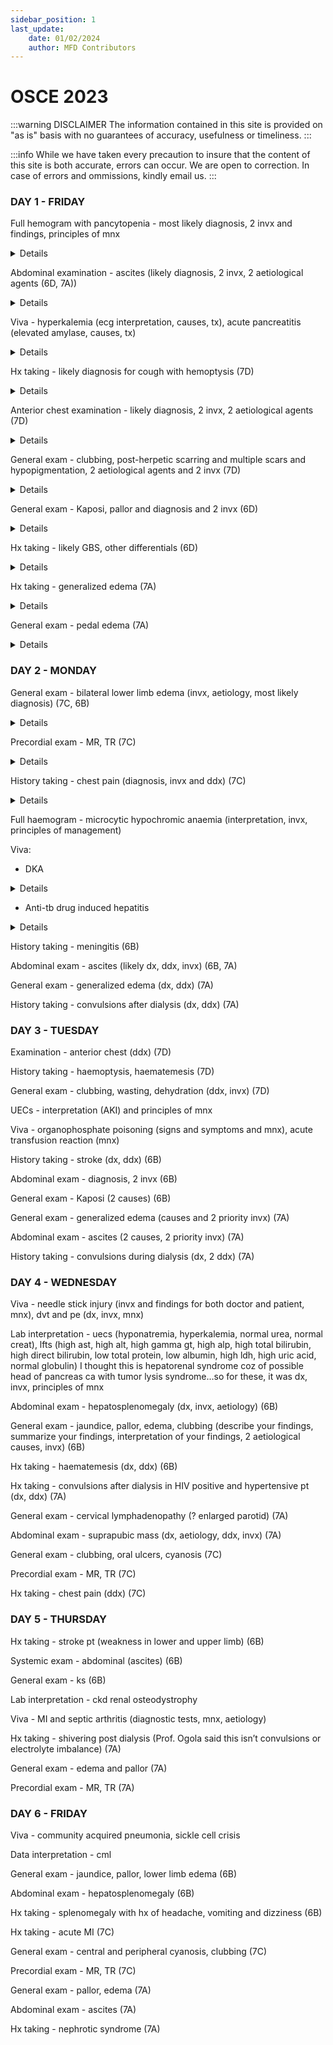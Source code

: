 ```yaml
---
sidebar_position: 1
last_update:
    date: 01/02/2024
    author: MFD Contributors
---
```


# OSCE 2023

:::warning DISCLAIMER
The information contained in this site is provided on "as is" basis with no guarantees of accuracy, usefulness or timeliness.
:::

:::info
While we have taken every precaution to insure that the content of this site is both accurate, errors can occur. We are open to correction. In case of errors and ommissions, kindly email us.
:::

### DAY 1 - FRIDAY

Full hemogram with pancytopenia - most likely diagnosis, 2 invx and findings, principles of mnx

<details>


</details>

Abdominal examination - ascites (likely diagnosis, 2 invx, 2 aetiological agents (6D, 7A))

<details>


</details>

Viva - hyperkalemia (ecg interpretation, causes, tx), acute pancreatitis (elevated amylase, causes, tx)

<details>

Causes for acute pancreatitis: 

- I-Idiopathic 
- G-Gallstones (second most common)
- E-Ethanol (most common)
- T-Trauma
- S-Steroids
- M-Mumps
- A-Autoimmune
- S-Scorpion sting
- H-Hyperlipidemia/Hypercalcemia
- E-ERCP
- D-Drugs eg HCTZ, didanosine, azathioprine

Tx: 
Supportive:
- Airway
- Breathing - oxygen supplementation via NRM if SpO2 below 90%
- Circulation - IV fluids (crystalloids) to maintain urine output at 0.5ml/kg/hr for 24-48 hours
- Disability - Pain control. Opioids are safe and effective at providing pain control in patients with acute pancreatitis.  Hydromorphone or fentanyl (intravenous) may be used for pain relief in acute pancreatitis. Meperidine has been favored over morphine for analgesia in pancreatitis because studies showed that morphine caused an increase in sphincter of Oddi pressure. 
- Monitoring of vitals closely for 24-48 hours. Urine output should be measured hourly and fluids should be titrated to maintain urine output (more than 0.5 to 1 mls/kg/hour). Electrolyte should be monitored for 48 to 72 hours, hypocalcemia and hypomagnesemia should be corrected.
- Nutritional support - Mild pancreatitis can often be managed with intravenous hydration alone since recovery occurs rapidly, allowing patients to resume an oral diet within a week. Nasojejunal feeding for severe pancreatitis if unlikely to resume feeding over 5-7 days. Prefered over TPN. 
- Antibiotics - not routinely recommended. Only used in suspected infected pancreactic necrosis.

Definitive:
- Treat the underlying cause
Non-operative:
- Withdraw or change the offending drug
Operative:
- Laparoscopic cholecystectomy
- ERCP - gallstones pancreatitis.cholecystectomy should be performed after recovery for patients with gallstones pancreatitis.
- Pancreatectomy
- Treat hypercalcemia and hypertriglyceridemia

</details>

Hx taking - likely diagnosis for cough with hemoptysis (7D)

<details>
- Onset of cough, amount of blood in sputum, foul-smelling sputum, worse in the morning or evening, exacerbating factors
- associated fever, night sweats, weight loss, GBW
- associated chest pain(SOCRATES), difficulty in breathing, shortness of breath, fast breathing, orthopnea, PND
- Hx of contact with a TB patient, RVD status
- Hx of smoking, alcohol use, drug use (anticoagulants)
- Hx of cancer in the family, exposure to asbestos
- Hx of palpitations, easy fatigability, dizziness, syncope, headache
- Hx of lower back pain

Likely diagnosis - lung ca

</details>

Anterior chest examination - likely diagnosis, 2 invx, 2 aetiological agents (7D)

<details>



</details>

General exam - clubbing, post-herpetic scarring and multiple scars and hypopigmentation, 2 aetiological agents and 2 invx (7D)

<details>
Clubbing:
- C - Cyanotic heart disease, Cystic fibrosis
- L - Lung cancer, lung abscess
- U - Ulcerative colitis
- B - Bronchiectasis
- B - Bening mesothelioma
- I - Infective endocarditis
- I - Idiopathic lung fibrosis
- N - Neurogenic tumors
- G - GIT disease

Atielogical agents:
- Lung abscess: Klebsiella pneumonia, Staphylococcus aureus

Investigations:
- CBC 
- Sputum for MCS
- CXR

</details>

General exam - Kaposi, pallor and diagnosis and 2 invx (6D)

<details>

Investigations:
- HIV screening - PCR viral load and CD4 count
- Cutaneous skin biopsy

</details>

Hx taking - likely GBS, other differentials (6D)

<details>
History of present illness:
- onset of symptoms, progression (ascending or descending), pins and needles sensation, lower back pain
- Associating factors: fever, night sweats, weight loss
- Hx of contact to a TB patient
- RVD status
- Prior hx of URTI infection: cough, DIB
- Prior hx of GIT infection: bloody diarrhea, loose motions, vomiting, decreased appetite
- Stool or urinary symptoms: incontinence
- Hx of trauma
- RVD status

Dx: GBS, transverse myelitis, TB

</details>

Hx taking - generalized edema (7A)

<details>

Onset

CVS:
- Orthopnea, PND, easy fatigability, palpitations, DIB
- Dizziness, syncope

GIT:
- Yellowness of the eyes, pruritus, vomiting blood
- Change in bowel habits, color of stool, mucoid, bloody

Renal:
- Urinary frequency, volume, color, dysuria,

- Hx of night sweats, fever, unintentional weight loss
- Smoking and alcohol use

PMH
- NKFDA
- Hx of DM, HTN
- Family hx of malignancy, heart failure

</details>

General exam - pedal edema (7A)

<details>

JACCLOWD and vitals

</details>

### DAY 2 - MONDAY

General exam - bilateral lower limb edema (invx, aetiology, most likely diagnosis) (7C, 6B)

<details>


Investigations:
- Complete blood count: HGB, WBC and differentials, platelet count
- ESR, CRP
- LFTs
- UECs
- Urinalysis
- CXR
- ECG and Echo
- Abdominal ultrasound: Liver or renal morphology

Most likely diagnosis:
- Cardiac: ADHF
- Renal: CKD, nephrotic syndrome
- Liver: CLD

</details>

Precordial exam - MR, TR (7C)

<details>

WIPE:
- Wash your hands
- Introduce yourself to the patient & consent
- Position the patient
- Expose the patient. 

Inspection:
- Inspect the chest for deformity (pectus carinatum/excavatum), scars, hyper/hypopigmentation, distended neck veins
- JVP

Palpation:
- Apex beat location: the outermost and the most inferior point of apical impulse. Character

</details>

History taking - chest pain (diagnosis, invx and ddx) (7C)

<details>
Chest pain: site, onset, character, radiation, associating factors, exacerbating/relieving factors, severity

Associating factors: 

</details>

Full haemogram - microcytic hypochromic anaemia (interpretation, invx, principles of management)

Viva:
- DKA
<details>
Presentation: 
- Symptoms: confusion, abdominal pain, vomiting
- Signs: kussmaul breath(deep acidotic breathing), acetone breath
Investigations:
- CBC: Hb level, WBC and differentials, platelets
- ESR, CRP
- UECs: hyponatremia, hyper/hypokalemia
- BGA: high anion gap metabolic acidosis
- RBS
- HBA1c
- ECG
- Chest X-ray
Principles of management:
- Airway 
- Breathing - oxygen mask via NRM
- Circulation:
- Fluid replacement - IV normal saline 1L stat, 1L over 1/2h, 1L over 1h, 1L over 2h, 1L over 4h
- Monitor urine output. Catherize if not passing by 1h and monitor urine output. Target 0.5ml/kg/h
- Alternate with 5% dextrose once blood glucose is less than 13mmol/L

Insulin:
- soluble insulin 0.1U/kg IV bolus stat then 0.1U/kg/h infusion
- Once acidosis is resolved revert to SC intermediate acting insulin

Potassium:
- K+ supplementation

Bicarbonate:
- Consider only if pH is less than 6.9%

- Check venous BGA at 2h, 4h, 8h and 24h. Check blood glucose and ketones every 1h.
- Consider NG tube if vomiting or drowsy. 
- Avoid hypoglycemia
- Disability: GCS 
- Determine the precipitant: infections(pneumonia, UTI, sepsis), infarction(MI,CVA), inadequate insulin
</details>

- Anti-tb drug induced hepatitis
<details>
- Pyrazinamide
- Rifampin
- Isoniazid
</details>

History taking - meningitis (6B)

Abdominal exam - ascites (likely dx, ddx, invx) (6B, 7A)

General exam - generalized edema (dx, ddx) (7A)

History taking - convulsions after dialysis (dx, ddx) (7A)

### DAY 3 - TUESDAY

Examination - anterior chest (ddx) (7D)

History taking - haemoptysis, haematemesis (7D)

General exam - clubbing, wasting, dehydration (ddx, invx) (7D)

UECs - interpretation (AKI) and principles of mnx

Viva - organophosphate poisoning (signs and symptoms and mnx), acute transfusion reaction (mnx)

History taking - stroke (dx, ddx) (6B)

Abdominal exam - diagnosis, 2 invx (6B)

General exam - Kaposi (2 causes) (6B)

General exam - generalized edema (causes and 2 priority invx) (7A)

Abdominal exam - ascites (2 causes, 2 priority invx) (7A)

History taking - convulsions during dialysis (dx, 2 ddx) (7A)

### DAY 4 - WEDNESDAY

Viva - needle stick injury (invx and findings for both doctor and patient, mnx), dvt and pe (dx, invx, mnx)

Lab interpretation - uecs (hyponatremia, hyperkalemia, normal urea, normal creat), lfts (high ast, high alt, high gamma gt, high alp, high total bilirubin, high direct bilirubin, low total protein, low albumin, high ldh, high uric acid, normal globulin) I thought this is hepatorenal syndrome coz of possible head of pancreas ca with tumor lysis syndrome…so for these, it was dx, invx, principles of mnx

Abdominal exam - hepatosplenomegaly (dx, invx, aetiology) (6B)

General exam - jaundice, pallor, edema, clubbing (describe your findings, summarize your findings, interpretation of your findings, 2 aetiological causes, invx) (6B)

Hx taking - haematemesis (dx, ddx) (6B)

Hx taking - convulsions after dialysis in HIV positive and hypertensive pt (dx, ddx) (7A)

General exam - cervical lymphadenopathy (? enlarged parotid) (7A)

Abdominal exam - suprapubic mass (dx, aetiology, ddx, invx) (7A)

General exam - clubbing, oral ulcers, cyanosis (7C)

Precordial exam - MR, TR (7C)

Hx taking - chest pain (ddx) (7C)

### DAY 5 - THURSDAY

Hx taking - stroke pt (weakness in lower and upper limb) (6B)

Systemic exam - abdominal (ascites) (6B)

General exam - ks (6B)

Lab interpretation - ckd renal osteodystrophy

Viva - MI and septic arthritis (diagnostic tests, mnx, aetiology)

Hx taking - shivering post dialysis (Prof. Ogola said this isn’t convulsions or electrolyte imbalance) (7A)

General exam - edema and pallor (7A)

Precordial exam - MR, TR (7A)

### DAY 6 - FRIDAY

Viva - community acquired pneumonia, sickle cell crisis

Data interpretation - cml

General exam - jaundice, pallor, lower limb edema (6B)

Abdominal exam - hepatosplenomegaly (6B)

Hx taking - splenomegaly with hx of headache, vomiting and dizziness (6B)

Hx taking - acute MI (7C)

General exam - central and peripheral cyanosis, clubbing (7C)

Precordial exam - MR, TR (7C)

General exam - pallor, edema (7A)

Abdominal exam - ascites (7A)

Hx taking - nephrotic syndrome (7A)
